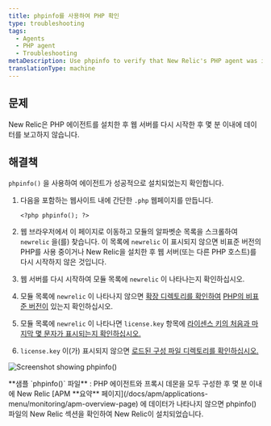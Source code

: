 ```yaml
---
title: phpinfo를 사용하여 PHP 확인
type: troubleshooting
tags:
  - Agents
  - PHP agent
  - Troubleshooting
metaDescription: Use phpinfo to verify that New Relic's PHP agent was installed correctly.
translationType: machine
---
```



## 문제

New Relic은 PHP 에이전트를 설치한 후 웹 서버를 다시 시작한 후 몇 분 이내에 데이터를 보고하지 않습니다.

## 해결책

`phpinfo()` 을 사용하여 에이전트가 성공적으로 설치되었는지 확인합니다.

1. 다음을 포함하는 웹사이트 내에 간단한 `.php` 웹페이지를 만듭니다.

   ```
   <?php phpinfo(); ?>
   ```

2. 웹 브라우저에서 이 페이지로 이동하고 모듈의 알파벳순 목록을 스크롤하여 `newrelic` 을(를) 찾습니다. 이 목록에 `newrelic` 이 표시되지 않으면 비표준 버전의 PHP를 사용 중이거나 New Relic을 설치한 후 웹 서버(또는 다른 PHP 호스트)를 다시 시작하지 않은 것입니다.

3. 웹 서버를 다시 시작하여 모듈 목록에 `newrelic` 이 나타나는지 확인하십시오.

4. 모듈 목록에 `newrelic` 이 나타나지 않으면 [확장 디렉토리를 확인하여](/docs/php/php-kb-104) [PHP의 비표준 버전이](/docs/php/php-agent-installation-non-standard-php) 있는지 확인하십시오.

5. 모듈 목록에 `newrelic` 이 나타나면 `license.key` 항목에 [라이센스 키의 처음과 마지막 몇 문자가 표시되는지 확인하십시오.](/docs/apis/intro-apis/new-relic-api-keys/#ingest-license-key#finding)

6. `license.key` 이(가) 표시되지 않으면 [로드된 구성 파일 디렉토리를 확인하십시오.](/docs/agents/php-agent/troubleshooting/checking-loaded-configuration-files-directory)

<img
  alt="Screenshot showing phpinfo()"
  src={apmPhpNrLicense}
/>

<figcaption>
  **샘플 `phpinfo()` 파일** : PHP 에이전트와 프록시 데몬을 모두 구성한 후 몇 분 이내에 New Relic [APM **요약** 페이지](/docs/apm/applications-menu/monitoring/apm-overview-page) 에 데이터가 나타나지 않으면 phpinfo() 파일의 New Relic 섹션을 확인하여 New Relic이 설치되었습니다.
</figcaption>